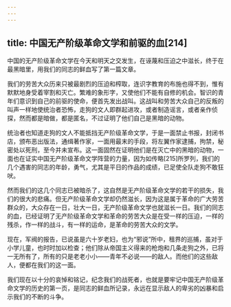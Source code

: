 ```yaml
---
---
---
```

title: 中国无产阶级革命文学和前驱的血[214]
---




中国的无产阶级革命文学在今天和明天之交发生，在诬蔑和压迫之中滋长，终于在最黑暗里，用我们的同志的鲜血写了第一篇文章。

我们的劳苦大众历来只被最剧烈的压迫和榨取，连识字教育的布施也得不到，惟有默默地身受着宰割和灭亡。繁难的象形字，又使他们不能有自修的机会。智识的青年们意识到自己的前驱的使命，便首先发出战叫。这战叫和劳苦大众自己的反叛的叫声一样地使统治者恐怖，走狗的文人即群起进攻，或者制造谣言，或者亲作侦探，然而都是暗做，都是匿名，不过证明了他们自己是黑暗的动物。

统治者也知道走狗的文人不能抵挡无产阶级革命文学，于是一面禁止书报，封闭书店，颁布恶出版法，通缉著作家，一面用最末的手段，将左翼作家逮捕，拘禁，秘密处以死刑，至今并未宣布。这一面固然在证明他们是在灭亡中的黑暗的动物，一面也在证实中国无产阶级革命文学阵营的力量，因为如传略[215]所罗列，我们的几个遇害的同志的年龄，勇气，尤其是平日的作品的成绩，已足使全队走狗不敢狂吠。

然而我们的这几个同志已被暗杀了，这自然是无产阶级革命文学的若干的损失，我们的很大的悲痛。但无产阶级革命文学却仍然滋长，因为这是属于革命的广大劳苦群众的，大众存在一日，壮大一日，无产阶级革命文学也就滋长一日。我们的同志的血，已经证明了无产阶级革命文学和革命的劳苦大众是在受一样的压迫，一样的残杀，作一样的战斗，有一样的运命，是革命的劳苦大众的文学。

现在，军阀的报告，已说虽是六十岁老妇，也为“邪说”所中，租界的巡捕，虽对于小学儿童，也时时加以检查；他们除从帝国主义得来的枪炮和几条走狗之外，已将一无所有了，所有的只是老老小小——青年不必说——的敌人。而他们的这些敌人，便都在我们的这一面。

我们现在以十分的哀悼和铭记，纪念我们的战死者，也就是要牢记中国无产阶级革命文学的历史的第一页，是同志的鲜血所记录，永远在显示敌人的卑劣的凶暴和启示我们的不断的斗争。